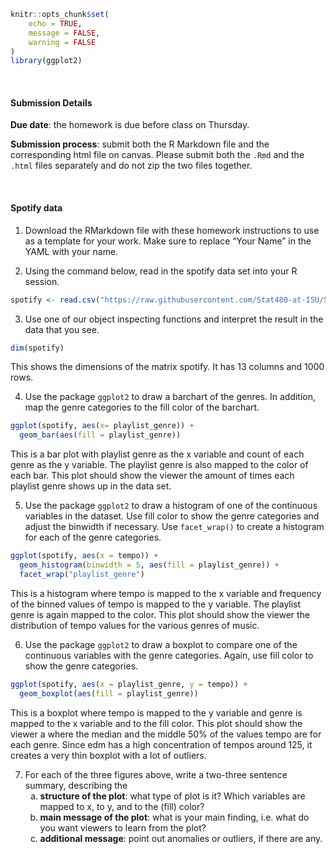 ```r
knitr::opts_chunk$set(
	echo = TRUE,
	message = FALSE,
	warning = FALSE
)
library(ggplot2)
```


<br/>

#### Submission Details

**Due date**: the homework is due before class on Thursday. 

**Submission process**: submit both the R Markdown file and the corresponding html file on canvas. Please submit both the `.Rmd` and the `.html` files separately and do not zip the two files together.

<br/>


#### Spotify data

1. Download the RMarkdown file with these homework instructions to use as a template for your work. Make sure to replace "Your Name" in the YAML with your name.  

2. Using the command below, read in the spotify data set into your R session. 

```r
spotify <- read.csv("https://raw.githubusercontent.com/Stat480-at-ISU/Stat480-at-ISU.github.io/master/homework/data/spotify.csv")
```

3. Use one of our object inspecting functions and interpret the result in the data that you see.

```r
dim(spotify)
```

This shows the dimensions of the matrix spotify. It has 13 columns and 1000 rows.


4. Use the package `ggplot2` to draw a barchart of the genres. In addition, map the genre categories to the fill color of the barchart.

```r
ggplot(spotify, aes(x= playlist_genre)) + 
  geom_bar(aes(fill = playlist_genre))
```

This is a bar plot with playlist genre as the x variable and count of each genre as the y variable. The playlist genre is also mapped to the color of each bar. This plot should show the viewer the amount of times each playlist genre shows up in the data set.


5. Use the package `ggplot2` to draw a histogram of one of the continuous variables in the dataset. Use fill color to show the genre categories and adjust the binwidth if necessary. Use `facet_wrap()` to create a histogram for each of the genre categories.

```r
ggplot(spotify, aes(x = tempo)) + 
  geom_histogram(binwidth = 5, aes(fill = playlist_genre)) + 
  facet_wrap("playlist_genre")
```

This is a histogram where tempo is mapped to the x variable and frequency of the binned values of tempo is mapped to the y variable. The playlist genre is again mapped to the color. This plot should show the viewer the distribution of tempo values for the various genres of music.


6. Use the package `ggplot2` to draw a boxplot to compare one of the continuous variables with the genre categories. Again, use fill color to show the genre categories.

```r
ggplot(spotify, aes(x = playlist_genre, y = tempo)) +
  geom_boxplot(aes(fill = playlist_genre))
```

This is a boxplot where tempo is mapped to the y variable and genre is mapped to the x variable and to the fill color. This plot should show the viewer a where the median and the middle 50% of the values tempo are for each genre. Since edm has a high concentration of tempos around 125, it creates a very thin boxplot with a lot of outliers.


7. For each of the three figures above, write a two-three sentence summary, describing the
    a. **structure of the plot**: what type of plot is it? Which variables are mapped to x, to y, and to the (fill) color?
    b. **main message of the plot**: what is your main finding, i.e. what do you want viewers to learn from the plot?
    c. **additional message**: point out anomalies or outliers, if there are any. 


